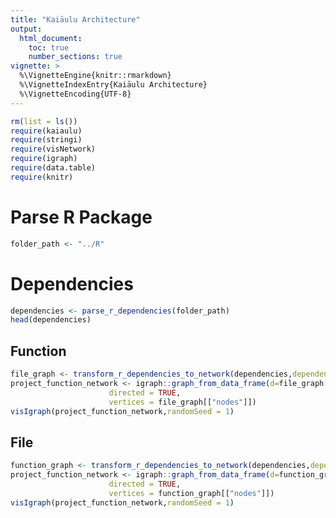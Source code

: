 ```yaml
---
title: "Kaiāulu Architecture"
output: 
  html_document:
    toc: true
    number_sections: true
vignette: >
  %\VignetteEngine{knitr::rmarkdown}
  %\VignetteIndexEntry{Kaiāulu Architecture}
  %\VignetteEncoding{UTF-8}
---
```


```r
rm(list = ls())
require(kaiaulu)
require(stringi)
require(visNetwork)
require(igraph)
require(data.table)
require(knitr)
```


# Parse R Package 

```r
folder_path <- "../R"
```

# Dependencies

```r
dependencies <- parse_r_dependencies(folder_path)
head(dependencies)
```


## Function

```r
file_graph <- transform_r_dependencies_to_network(dependencies,dependency_type="file")
project_function_network <- igraph::graph_from_data_frame(d=file_graph[["edgelist"]], 
                      directed = TRUE,
                      vertices = file_graph[["nodes"]])
visIgraph(project_function_network,randomSeed = 1)
```

## File

```r
function_graph <- transform_r_dependencies_to_network(dependencies,dependency_type="function")
project_function_network <- igraph::graph_from_data_frame(d=function_graph[["edgelist"]], 
                      directed = TRUE,
                      vertices = function_graph[["nodes"]])
visIgraph(project_function_network,randomSeed = 1)
```

